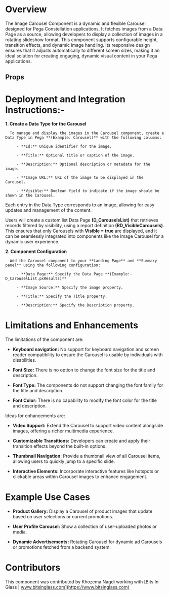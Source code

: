 
<Meta of={DemoStories} />

# Overview

The Image Carousel Component is a dynamic and flexible Carousel designed for Pega Constellation applications. It fetches images from a Data Page as a source, allowing developers to display a collection of images in a rotating slideshow format. This component supports configurable height, transition effects, and dynamic image handling. Its responsive design ensures that it adjusts automatically to different screen sizes, making it an ideal solution for creating engaging, dynamic visual content in your Pega applications.

<Primary />

## Props

<Controls />

# Deployment and Integration Instructions:-

**1. Create a Data Type for the Carousel**

      To manage and display the images in the Carousel component, create a Data Type in Pega **(Example: Carousel)** with the following columns:

         - **Id:** Unique identifier for the image.

         - **Title:** Optional title or caption of the image.

         - **Description:** Optional description or metadata for the image.

         - **Image URL:** URL of the image to be displayed in the Carousel.

         - **Visible:** Boolean field to indicate if the image should be shown in the Carousel.

Each entry in the Data Type corresponds to an image, allowing for easy updates and management of the content.

Users will create a custom list Data Page **(D_CarouselsList)** that retrieves records filtered by visibility, using a report definition **(RD_VisibleCarousels)**. This ensures that only Carousels with **Visible = true** are displayed, and it can be seamlessly integrated into components like the Image Carousel for a dynamic user experience.

**2. Component Configuration**

      Add the Carousel component to your **Landing Page** and **Summary panel** using the following configuration:

         - **Data Page:** Specify the Data Page **(Example:- D_CarouselList.pxResults)**

         - **Image Source:** Specify the image property.

         - **Title:** Specify the Title property.

         - **Description:** Specify the Description property.

# Limitations and Enhancements

The limitations of the component are:

- **Keyboard navigation:**
  No support for keyboard navigation and screen reader compatibility to ensure the Carousel is usable by individuals with disabilities.

- **Font Size:** There is no option to change the font size for the title and description.

- **Font Type:** The components do not support changing the font family for the title and description.

- **Font Color:** There is no capability to modify the font color for the title and description.

Ideas for enhancements are:

- **Video Support:**
  Extend the Carousel to support video content alongside images, offering a richer multimedia experience.

- **Customizable Transitions:**
  Developers can create and apply their transition effects beyond the built-in options.

- **Thumbnail Navigation:**
  Provide a thumbnail view of all Carousel items, allowing users to quickly jump to a specific slide.

- **Interactive Elements:**
  Incorporate interactive features like hotspots or clickable areas within Carousel images to enhance engagement.

# Example Use Cases

- **Product Gallery:** Display a Carousel of product images that update based on user selections or current promotions.

- **User Profile Carousel:** Show a collection of user-uploaded photos or media.

- **Dynamic Advertisements:** Rotating Carousel for dynamic ad Carousels or promotions fetched from a backend system.

# Contributors

This component was contributed by Khozema Nagdi working with [Bits In Glass | www.bitsinglass.com](https://www.bitsinglass.com)
